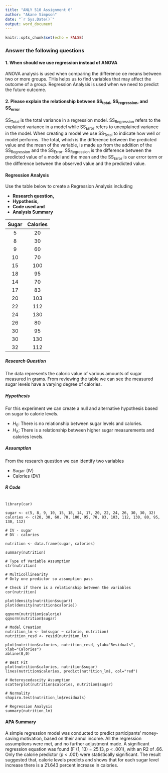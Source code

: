 ```yaml
---
title: "ANLY 510 Assignment 6"
author: "Akane Simpson"
date: "`r Sys.Date()`"
output: word_document
---
```


```r
knitr::opts_chunk$set(echo = FALSE)
```

### Answer the following questions

#### 1. When should we use regression instead of ANOVA

ANOVA analysis is used when comparing the difference oe means between two or more groups. THis helps us to find variables that may affect the outcome of a group. Regression Analysis is used when we need to predict the future outcome.

#### 2. Please explain the relationship between SS~total~, SS~regression~, and SS~error~

SS~Total~ is the total variance in a regression model. SS~Regression~ refers to the explained variance in a model while SS~Error~ refers to unexplained variance in the model. When creating a model we use SS~Total~ to indicate how well or model performs. The total, which is the difference between the predicted value and the mean of the variable, is made up from the addition of the SS~Regression~ and the SS~Error~. SS~Regression~ is the difference between the predicted value of a model and the mean and the SS~Error~ is our error term or the difference between the observed value and the predicted value.

#### Regression Analysis

Use the table below to create a Regression Analysis including

- **Research question,**
- **Hypothesis,**
- **Code used and**
- **Analysis Summary**


|Sugar|Calories|
|:---:|:------:|
|5|20|
|8|30|
|9|60|
|10|70|
|15|100|
|18|95|
|14|70|
|17|83|
|20|103|
|22|112|
|24|130|
|26|80|
|30|95|
|30|130|
|32|112|

##### Research Question

The data represents the caloric value of various amounts of sugar measured in grams. From reviewing the table we can see the measured sugar levels have a varying degree of calories.

##### Hypothesis

For this experiment we can create a null and alternative hypothesis based on sugar to calorie levels.

- *H*~0~: There is no relationship between sugar levels and calories.
- *H*~A~: There is a relationship between higher sugar measurements and calories levels.

##### Assumption

From the research question we can identify two variables

- Sugar (IV)
- Calories (DV)

##### R Code

```

library(car)

sugar <- c(5, 8, 9, 10, 15, 18, 14, 17, 20, 22, 24, 26, 30, 30, 32)
calories <- c(20, 30, 60, 70, 100, 95, 70, 83, 103, 112, 130, 80, 95, 130, 112)

# IV - sugar
# DV - calories

nutrition <- data.frame(sugar, calories)

summary(nutrition)

# Type of Variable Assumption
str(nutrition)

# Multicollinearity
# Only one predictor so assumption pass

# Check if there is a relationship between the variables
cor(nutrition)

plot(density(nutrition$sugar))
plot(density(nutrition$calorie))

qqnorm(nutrition$calorie)
qqnorm(nutrition$sugar)

# Model Creation
nutrition_lm <- lm(sugar ~ calorie, nutrition)
nutrition_resd <- resid(nutrition_lm)

plot(nutrition$calories, nutrition_resd, ylab="Residuals", xlab="Calories")
abline(0,0)

# Best Fit
plot(nutrition$calories, nutrition$sugar)
lines(nutrition$calories, predict(nutrition_lm), col="red")

# Heteroscedascity Assumption
scatterplot(nutrition$calories, nutrition$sugar)

# Normality
shapiro.test(nutrition_lm$residuals)

# Regression Analysis
summary(nutrition_lm)

```

#### APA Summary

A simple regression model was conducted to predict participants’ money-saving motivation, based on their annul income. All the regression assumptions were met, and no further adjustment made. A significant regression equation was found (F (1, 13) = 25.13, p < .001), with an R2 of .66. Only the calorie predictor (p < .001) were statistically significant. The result suggested that, calorie levels predicts and shows that for each sugar level increase there is a 21.643 percent increase in calories.
